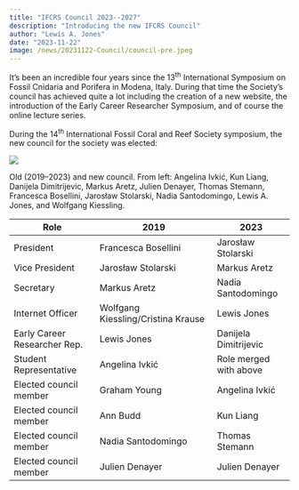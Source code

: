 ```yaml
---
title: "IFCRS Council 2023--2027"
description: "Introducing the new IFCRS Council"
author: "Lewis A. Jones"
date: "2023-11-22"
image: /news/20231122-Council/council-pre.jpeg
---
```


It's been an incredible four years since the 13^th^ International Symposium on Fossil Cnidaria and Porifera in Modena, Italy. During that time the Society's council has achieved quite a lot including the creation of a new website, the introduction of the Early Career Researcher Symposium, and of course the online lecture series.

During the 14^th^ International Fossil Coral and Reef Society symposium, the new council for the society was elected:

::: {.grid}

::: {.g-col-3}

:::

::: {.g-col-6}

![](council.jpeg)

Old (2019--2023) and new council. From left: Angelina Ivkić, Kun Liang, Danijela Dimitrijevic, Markus Aretz, Julien Denayer, Thomas Stemann, Francesca Bosellini, Jarosław Stolarski, Nadia Santodomingo, Lewis A. Jones, and Wolfgang Kiessling.

:::

::: {.g-col-3}

:::

:::

| Role                         | 2019                               | 2023                   |
|----------------------|------------------------------|--------------------|
| President                    | Francesca Bosellini                | Jarosław Stolarski     |
| Vice President               | Jarosław Stolarski                 | Markus Aretz           |
| Secretary                    | Markus Aretz                       | Nadia Santodomingo     |
| Internet Officer             | Wolfgang Kiessling/Cristina Krause | Lewis Jones            |
| Early Career Researcher Rep. | Lewis Jones                        | Danijela Dimitrijevic  |
| Student Representative       | Angelina Ivkić                     | Role merged with above |
| Elected council member       | Graham Young                       | Angelina Ivkić         |
| Elected council member       | Ann Budd                           | Kun Liang              |
| Elected council member       | Nadia Santodomingo                 | Thomas Stemann         |
| Elected council member       | Julien Denayer                     | Julien Denayer         |

